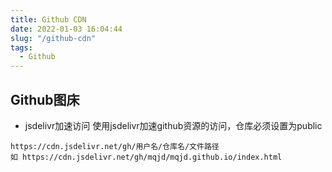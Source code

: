 ```yaml
---
title: Github CDN
date: 2022-01-03 16:04:44
slug: "/github-cdn"
tags:
  - Github
---
```


## Github图床

- jsdelivr加速访问
使用jsdelivr加速github资源的访问，仓库必须设置为public
```
https://cdn.jsdelivr.net/gh/用户名/仓库名/文件路径
如 https://cdn.jsdelivr.net/gh/mqjd/mqjd.github.io/index.html
```